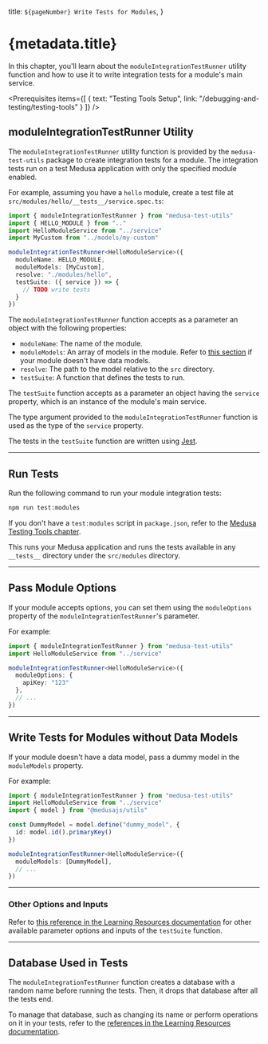 
  title: `${pageNumber} Write Tests for Modules`,
}

# {metadata.title}

In this chapter, you'll learn about the `moduleIntegrationTestRunner` utility function and how to use it to write integration tests for a module's main service.

<Prerequisites
  items={[
    {
      text: "Testing Tools Setup",
      link: "/debugging-and-testing/testing-tools"
    }
  ]}
/>

## moduleIntegrationTestRunner Utility

The `moduleIntegrationTestRunner` utility function is provided by the `medusa-test-utils` package to create integration tests for a module. The integration tests run on a test Medusa application with only the specified module enabled.

For example, assuming you have a `hello` module, create a test file at `src/modules/hello/__tests__/service.spec.ts`:

```ts title="src/modules/hello/__tests__/service.spec.ts"
import { moduleIntegrationTestRunner } from "medusa-test-utils"
import { HELLO_MODULE } from ".."
import HelloModuleService from "../service"
import MyCustom from "../models/my-custom"

moduleIntegrationTestRunner<HelloModuleService>({
  moduleName: HELLO_MODULE,
  moduleModels: [MyCustom],
  resolve: "./modules/hello",
  testSuite: ({ service }) => {
    // TODO write tests
  }
})
```

The `moduleIntegrationTestRunner` function accepts as a parameter an object with the following properties:

- `moduleName`: The name of the module.
- `moduleModels`: An array of models in the module. Refer to [this section](#write-tests-for-modules-without-data-models) if your module doesn't have data models.
- `resolve`: The path to the model relative to the `src` directory.
- `testSuite`: A function that defines the tests to run.

The `testSuite` function accepts as a parameter an object having the `service` property, which is an instance of the module's main service.

<Note title="Tip">

The type argument provided to the `moduleIntegrationTestRunner` function is used as the type of the `service` property.

</Note>

The tests in the `testSuite` function are written using [Jest](https://jestjs.io/).

---

## Run Tests

Run the following command to run your module integration tests:

```bash npm2yarn
npm run test:modules
```

<Note title="Tip">

If you don't have a `test:modules` script in `package.json`, refer to the [Medusa Testing Tools chapter](../page.mdx#add-test-commands).

</Note>

This runs your Medusa application and runs the tests available in any `__tests__` directory under the `src/modules` directory.

---

## Pass Module Options

If your module accepts options, you can set them using the `moduleOptions` property of the `moduleIntegrationTestRunner`'s parameter.

For example:

```ts
import { moduleIntegrationTestRunner } from "medusa-test-utils"
import HelloModuleService from "../service"

moduleIntegrationTestRunner<HelloModuleService>({
  moduleOptions: {
    apiKey: "123"
  },
  // ...
})
```

---

## Write Tests for Modules without Data Models

If your module doesn't have a data model, pass a dummy model in the `moduleModels` property.

For example:

```ts
import { moduleIntegrationTestRunner } from "medusa-test-utils"
import HelloModuleService from "../service"
import { model } from "@medusajs/utils"

const DummyModel = model.define("dummy_model", {
  id: model.id().primaryKey()
})

moduleIntegrationTestRunner<HelloModuleService>({
  moduleModels: [DummyModel],
  // ...
})
```

---

### Other Options and Inputs

Refer to [this reference in the Learning Resources documentation](!resources!/test-tools-reference/moduleIntegrationTestRunner) for other available parameter options and inputs of the `testSuite` function.

---

## Database Used in Tests

The `moduleIntegrationTestRunner` function creates a database with a random name before running the tests. Then, it drops that database after all the tests end.

To manage that database, such as changing its name or perform operations on it in your tests, refer to the [references in the Learning Resources documentation](!resources!/test-tools-reference/moduleIntegrationTestRunner).
